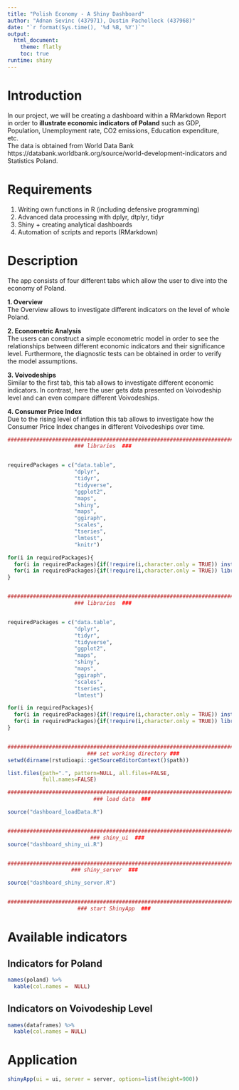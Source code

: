 ---
title: "Polish Economy - A Shiny Dashboard"
author: "Adnan Sevinc (437971), Dustin Pacholleck (437968)"
date: "`r format(Sys.time(), '%d %B, %Y')`"
output: 
  html_document:
    theme: flatly
    toc: true
runtime: shiny
---


# Introduction
In our project, we will be creating a dashboard within a RMarkdown Report in order to **illustrate economic indicators of Poland** such as GDP, Population, Unemployment rate, CO2 emissions, Education expenditure, etc.   
The data is obtained from World Data Bank https://databank.worldbank.org/source/world-development-indicators and Statistics Poland.

# Requirements
1.	Writing own functions in R (including defensive programming)  
2.	Advanced data processing with dplyr, dtplyr, tidyr  
3.	Shiny + creating analytical dashboards    
4.	Automation of scripts and reports (RMarkdown)   

# Description
The app consists of four different tabs which allow the user to dive into the economy of Poland.  

**1. Overview**    
The Overview allows to investigate different indicators on the level of whole Poland.     

**2. Econometric Analysis**  
The users can construct a simple econometric model in order to see the relationships between different economic indicators and   their significance level. Furthermore, the diagnostic tests can be obtained in order to verify the model assumptions.   
 
**3. Voivodeships**  
Similar to the first tab, this tab allows to investigate different economic indicators. In contrast, here the user gets data   presented on Voivodeship level and can even compare different Voivodeships.  

**4. Consumer Price Index**    
Due to the rising level of inflation this tab allows to investigate how the Consumer Price Index changes in different   Voivodeships over time.  
  

```{r include=FALSE}

###############################################################################
                     ### libraries  ###


requiredPackages = c("data.table", 
                     "dplyr", 
                     "tidyr",
                     "tidyverse",
                     "ggplot2", 
                     "maps",
                     "shiny",
                     "maps",
                     "ggiraph",
                     "scales",
                     "tseries",
                     "lmtest",
                     "knitr")

for(i in requiredPackages){
  for(i in requiredPackages){if(!require(i,character.only = TRUE)) install.packages(i)}
  for(i in requiredPackages){if(!require(i,character.only = TRUE)) library(i,character.only = TRUE) } 
}


###############################################################################
                     ### libraries  ###


requiredPackages = c("data.table", 
                     "dplyr", 
                     "tidyr",
                     "tidyverse",
                     "ggplot2", 
                     "maps",
                     "shiny",
                     "maps",
                     "ggiraph",
                     "scales",
                     "tseries",
                     "lmtest")

for(i in requiredPackages){
  for(i in requiredPackages){if(!require(i,character.only = TRUE)) install.packages(i)}
  for(i in requiredPackages){if(!require(i,character.only = TRUE)) library(i,character.only = TRUE) } 
}


###############################################################################
                         ### set working directory ###
setwd(dirname(rstudioapi::getSourceEditorContext()$path)) 

list.files(path=".", pattern=NULL, all.files=FALSE,
           full.names=FALSE)

###############################################################################
                           ### load data  ###

source("dashboard_loadData.R")


###############################################################################
                          ### shiny_ui  ###
source("dashboard_shiny_ui.R")


###############################################################################
                    ### shiny_server  ###

source("dashboard_shiny_server.R")


###############################################################################
                      ### start ShinyApp  ###
```

# Available indicators {.tabset}

## Indicators for Poland
```{r echo=FALSE}
names(poland) %>%
  kable(col.names =  NULL)
```

## Indicators on Voivodeship Level
```{r echo=FALSE}
names(dataframes) %>%
  kable(col.names = NULL)
```

# Application

```{R echo=FALSE}
shinyApp(ui = ui, server = server, options=list(height=900))
```








